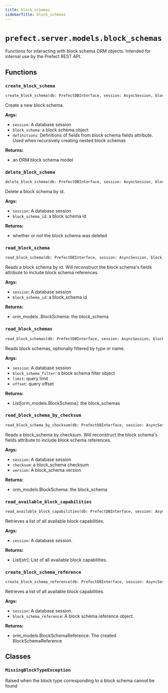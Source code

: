 ```yaml
---
title: block_schemas
sidebarTitle: block_schemas
---
```


# `prefect.server.models.block_schemas`



Functions for interacting with block schema ORM objects.
Intended for internal use by the Prefect REST API.


## Functions

### `create_block_schema` <sup><a href="https://github.com/prefecthq/prefect/blob/main/src/prefect/server/models/block_schemas.py#L33" target="_blank"><Icon icon="github" style="width: 14px; height: 14px;" /></a></sup>

```python
create_block_schema(db: PrefectDBInterface, session: AsyncSession, block_schema: Union[schemas.actions.BlockSchemaCreate, schemas.core.BlockSchema, 'ClientBlockSchemaCreate', 'ClientBlockSchema'], override: bool = False, definitions: Optional[dict[str, Any]] = None) -> Union[BlockSchema, orm_models.BlockSchema]
```


Create a new block schema.

**Args:**
- `session`: A database session
- `block_schema`: a block schema object
- `definitions`: Definitions of fields from block schema fields
attribute. Used when recursively creating nested block schemas

**Returns:**
- an ORM block schema model


### `delete_block_schema` <sup><a href="https://github.com/prefecthq/prefect/blob/main/src/prefect/server/models/block_schemas.py#L286" target="_blank"><Icon icon="github" style="width: 14px; height: 14px;" /></a></sup>

```python
delete_block_schema(db: PrefectDBInterface, session: AsyncSession, block_schema_id: UUID) -> bool
```


Delete a block schema by id.

**Args:**
- `session`: A database session
- `block_schema_id`: a block schema id

**Returns:**
- whether or not the block schema was deleted


### `read_block_schema` <sup><a href="https://github.com/prefecthq/prefect/blob/main/src/prefect/server/models/block_schemas.py#L307" target="_blank"><Icon icon="github" style="width: 14px; height: 14px;" /></a></sup>

```python
read_block_schema(db: PrefectDBInterface, session: AsyncSession, block_schema_id: UUID) -> Union[BlockSchema, None]
```


Reads a block schema by id. Will reconstruct the block schema's fields attribute
to include block schema references.

**Args:**
- `session`: A database session
- `block_schema_id`: a block_schema id

**Returns:**
- orm_models..BlockSchema: the block_schema


### `read_block_schemas` <sup><a href="https://github.com/prefecthq/prefect/blob/main/src/prefect/server/models/block_schemas.py#L592" target="_blank"><Icon icon="github" style="width: 14px; height: 14px;" /></a></sup>

```python
read_block_schemas(db: PrefectDBInterface, session: AsyncSession, block_schema_filter: Optional[schemas.filters.BlockSchemaFilter] = None, limit: Optional[int] = None, offset: Optional[int] = None) -> List[BlockSchema]
```


Reads block schemas, optionally filtered by type or name.

**Args:**
- `session`: A database session
- `block_schema_filter`: a block schema filter object
- `limit`: query limit
- `offset`: query offset

**Returns:**
- List[orm_models.BlockSchema]: the block_schemas


### `read_block_schema_by_checksum` <sup><a href="https://github.com/prefecthq/prefect/blob/main/src/prefect/server/models/block_schemas.py#L705" target="_blank"><Icon icon="github" style="width: 14px; height: 14px;" /></a></sup>

```python
read_block_schema_by_checksum(db: PrefectDBInterface, session: AsyncSession, checksum: str, version: Optional[str] = None) -> Optional[BlockSchema]
```


Reads a block_schema by checksum. Will reconstruct the block schema's fields
attribute to include block schema references.

**Args:**
- `session`: A database session
- `checksum`: a block_schema checksum
- `version`: A block_schema version

**Returns:**
- orm_models.BlockSchema: the block_schema


### `read_available_block_capabilities` <sup><a href="https://github.com/prefecthq/prefect/blob/main/src/prefect/server/models/block_schemas.py#L786" target="_blank"><Icon icon="github" style="width: 14px; height: 14px;" /></a></sup>

```python
read_available_block_capabilities(db: PrefectDBInterface, session: AsyncSession) -> List[str]
```


Retrieves a list of all available block capabilities.

**Args:**
- `session`: A database session.

**Returns:**
- List[str]: List of all available block capabilities.


### `create_block_schema_reference` <sup><a href="https://github.com/prefecthq/prefect/blob/main/src/prefect/server/models/block_schemas.py#L811" target="_blank"><Icon icon="github" style="width: 14px; height: 14px;" /></a></sup>

```python
create_block_schema_reference(db: PrefectDBInterface, session: AsyncSession, block_schema_reference: schemas.core.BlockSchemaReference) -> Union[orm_models.BlockSchemaReference, None]
```


Retrieves a list of all available block capabilities.

**Args:**
- `session`: A database session.
- `block_schema_reference`: A block schema reference object.

**Returns:**
- orm_models.BlockSchemaReference: The created BlockSchemaReference


## Classes

### `MissingBlockTypeException` <sup><a href="https://github.com/prefecthq/prefect/blob/main/src/prefect/server/models/block_schemas.py#L28" target="_blank"><Icon icon="github" style="width: 14px; height: 14px;" /></a></sup>


Raised when the block type corresponding to a block schema cannot be found

